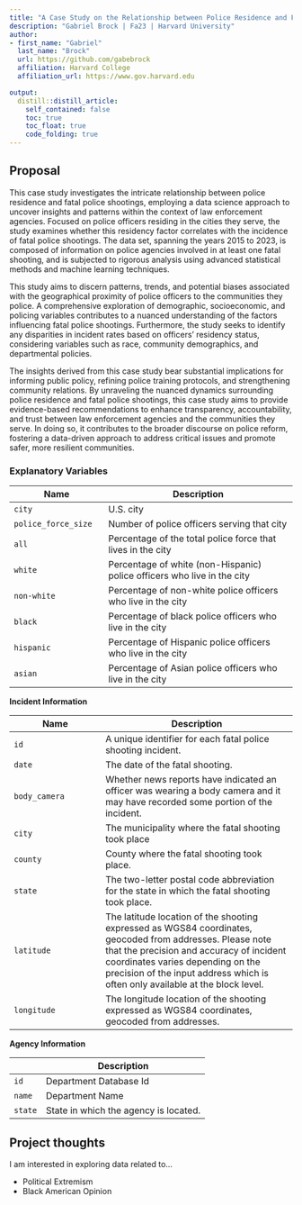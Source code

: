 ```yaml
---
title: "A Case Study on the Relationship between Police Residence and Fatal Police Shootings"
description: "Gabriel Brock | Fa23 | Harvard University"
author: 
- first_name: "Gabriel"
  last_name: "Brock"
  url: https://github.com/gabebrock
  affiliation: Harvard College
  affiliation_url: https://www.gov.harvard.edu

output:
  distill::distill_article:
    self_contained: false
    toc: true
    toc_float: true
    code_folding: true
---
```


## Proposal

This case study investigates the intricate relationship between police residence and fatal police shootings, employing a data science approach to uncover insights and patterns within the context of law enforcement agencies. Focused on police officers residing in the cities they serve, the study examines whether this residency factor correlates with the incidence of fatal police shootings. The data set, spanning the years 2015 to 2023, is composed of information on police agencies involved in at least one fatal shooting, and is subjected to rigorous analysis using advanced statistical methods and machine learning techniques.

This study aims to discern patterns, trends, and potential biases associated with the geographical proximity of police officers to the communities they police. A comprehensive exploration of demographic, socioeconomic, and policing variables contributes to a nuanced understanding of the factors influencing fatal police shootings. Furthermore, the study seeks to identify any disparities in incident rates based on officers' residency status, considering variables such as race, community demographics, and departmental policies.

The insights derived from this case study bear substantial implications for informing public policy, refining police training protocols, and strengthening community relations. By unraveling the nuanced dynamics surrounding police residence and fatal police shootings, this case study aims to provide evidence-based recommendations to enhance transparency, accountability, and trust between law enforcement agencies and the communities they serve. In doing so, it contributes to the broader discourse on police reform, fostering a data-driven approach to address critical issues and promote safer, more resilient communities.

### Explanatory Variables

| Name                | Description                                                             |
|------------------------|------------------------------------------------|
| `city`              | U.S. city                                                               |
| `police_force_size` | Number of police officers serving that city                             |
| `all`               | Percentage of the total police force that lives in the city             |
| `white`             | Percentage of white (non-Hispanic) police officers who live in the city |
| `non-white`         | Percentage of non-white police officers who live in the city            |
| `black`             | Percentage of black police officers who live in the city                |
| `hispanic`          | Percentage of Hispanic police officers who live in the city             |
| `asian`             | Percentage of Asian police officers who live in the city                |

**Incident Information**

| Name          | Description                                                                                                                                                                                                                                                                 |
|-----------------------|------------------------------------------------|
| `id`          | A unique identifier for each fatal police shooting incident.                                                                                                                                                                                                                |
| `date`        | The date of the fatal shooting.                                                                                                                                                                                                                                             |
| `body_camera` | Whether news reports have indicated an officer was wearing a body camera and it may have recorded some portion of the incident.                                                                                                                                             |
| `city`        | The municipality where the fatal shooting took place                                                                                                                                                                                                                        |
| `county`      | County where the fatal shooting took place.                                                                                                                                                                                                                                 |
| `state`       | The two-letter postal code abbreviation for the state in which the fatal shooting took place.                                                                                                                                                                               |
| `latitude`    | The latitude location of the shooting expressed as WGS84 coordinates, geocoded from addresses. Please note that the precision and accuracy of incident coordinates varies depending on the precision of the input address which is often only available at the block level. |
| `longitude`   | The longitude location of the shooting expressed as WGS84 coordinates, geocoded from addresses.                                                                                                                                                                             |

**Agency Information**

|         | Description                           |
|---------|---------------------------------------|
| `id`    | Department Database Id                |
| `name`  | Department Name                       |
| `state` | State in which the agency is located. |

## Project thoughts

I am interested in exploring data related to...

-   Political Extremism
-   Black American Opinion
